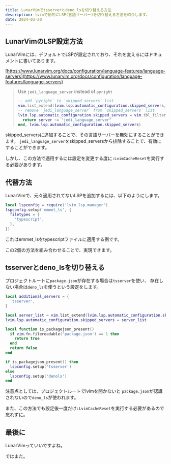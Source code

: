 ```yaml
---
title: LunarVimでtsserverとdeno_lsを切り替える方法
description: lvimで動的にLSP(言語サーバー)を切り替える方法を紹介します。
date: 2024-03-20
---
```


## LunarVimのLSP設定方法

LunarVimには、デフォルトでLSPが設定されており、それを変えるにはドキュメントに書いてあります。

[https://www.lunarvim.org/docs/configuration/language-features/language-servers](https://www.lunarvim.org/docs/configuration/language-features/language-servers)

> Use `jedi_language_server` instead of `pyright`
>
> ```lua
> -- add `pyright` to `skipped_servers` list
> vim.list_extend(lvim.lsp.automatic_configuration.skipped_servers, { "pyright" })
> -- remove `jedi_language_server` from `skipped_servers` list
> lvim.lsp.automatic_configuration.skipped_servers = vim.tbl_filter(function(server)
>   return server ~= "jedi_language_server"
> end, lvim.lsp.automatic_configuration.skipped_servers)
> ```

skipped_serversに追加することで、その言語サーバーを無効にすることができます。
`jedi_language_server`をskipped_serversから排除することで、有効にすることができます。

しかし、この方法で適用するには設定を変更する度に`:LvimCacheReset`を実行する必要があります。

## 代替方法

LunarVimで、元々適用されてないLSPを追加するには、以下のようにします。

```lua
local lspconfig = require('lvim.lsp.manager')
lspconfig.setup('emmet_ls', {
  filetypes = {
    'typescript',
  },
})
```

これはemmet_lsをtypescriptファイルに適用する例です。

この2個の方法を組み合わせることで、実現できます。

## tsserverとdeno_lsを切り替える

プロジェクトルートに`package.json`が存在する場合は`tsserver`を使い、
存在しない場合は`deno_ls`を使うという設定をします。

```lua
local additional_servers = {
  'tsserver',
}

local server_list = vim.list_extend(lvim.lsp.automatic_configuration.skipped_servers, additional_servers)
lvim.lsp.automatic_configuration.skipped_servers = server_list

local function is_packagejson_present()
  if vim.fn.filereadable('package.json') == 1 then
    return true
  end
  return false
end

if is_packagejson_present() then
  lspconfig.setup('tsserver')
else
  lspconfig.setup('denols')
end
```

注意点としては、プロジェクトルートでlvimを開かないと
`package.json`が認識されないので`deno_ls`が使われます。

また、この方法でも設定後一度だけ`:LvimCacheReset`を実行する必要があるので忘れずに。

## 最後に

LunarVimっていいですよね。

ではまた。
